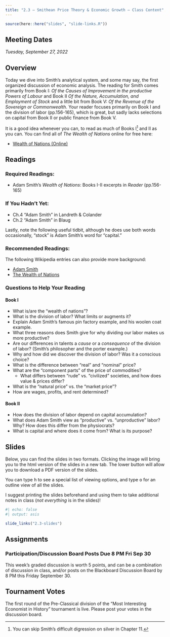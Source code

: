 ```yaml
---
title: "2.3 — Smithean Price Theory & Economic Growth — Class Content"
---
```


```r
source(here::here("slides", "slide-links.R"))
```

::: {.callout-note appearance="minimal"}
# Meeting Dates

*Tuesday, September 27, 2022*
:::

## <i class="fas fa-info-circle fa-lg"></i> Overview

Today we dive into Smith's analytical system, and some may say, the first organized discussion of economic analysis. The reading for Smith comes primarily from Book I: *Of the Causes of Improvement in the productive Powers of Labour* and Book II *Of the Nature, Accumulation, and Employment of Stock* and a little bit from Book V: *Of the Revenue of the Sovereign or Commonwealth*. Your reader focuses primarily on Book I and the division of labor (pp.156-165), which is great, but sadly lacks selections on capital from Book II or public finance from Book V. 

It is a good idea whenever you can, to read as much of Books I^[You can skip Smith's difficult digression on silver in Chapter 11.] and II as you can. You can find all of *The Wealth of Nations* online for free here:

- [<i class="fas fas fa-book"></i> Wealth of Nations (Online)](https://www.econlib.org/library/Smith/smWN.html)

## <i class="fas fa-book-reader fa-lg"></i> Readings

### Required Readings:

- <i class="fas fas fa-book"></i> Adam Smith's *Wealth of Nations*: Books I-II excerpts in *Reader* (pp.156-165)

###  If You Hadn't Yet:
- <i class="fas fas fa-book"></i> Ch.4 "Adam Smith" in Landreth & Colander
- <i class="fas fas fa-book"></i> Ch.2 "Adam Smith" in Blaug


Lastly, note the following useful tidbit, although he does use both words occasionally, “stock” is Adam Smith's word for “capital.”

### Recommended Readings:

The following Wikipedia entries can also provide more background:

- [<i class="fab fa-wikipedia-w"></i> Adam Smith](https://en.wikipedia.org/wiki/Adam_Smith)
- [<i class="fab fa-wikipedia-w"></i> The Wealth of Nations](https://en.wikipedia.org/wiki/The_Wealth_of_Nations)

### Questions to Help Your Reading

#### Book I

- What is/are the “wealth of nations”?
- What is the division of labor? What limits or augments it?
- Explain Adam Smith's famous pin factory example, and his woolen coat example.
- What three reasons does Smith give for why dividing our labor makes us more productive?
- Are our differences in talents a *cause* or a *consequence* of the division of labor? (Smith's philosopher and the porter example.)
- Why and how did we discover the division of labor? Was it a conscious choice?
- What is the difference between “real” and “nominal” price?
- What are the “component parts” of the price of commodities?
  - What differs between “rude” vs. “civilized” societies, and how does value & prices differ?
- What is the “natural price” vs. the “market price”?
- How are wages, profits, and rent determined?

#### Book II

- How does the division of labor depend on capital accumulation?
- What does Adam Smith view as “productive” vs. “unproductive” labor? Why? How does this differ from the physiocrats?
- What is capital and where does it come from? What is its purpose?

## <i class="fas fa-chalkboard-teacher"></i> Slides

Below, you can find the slides in two formats. Clicking the image will bring you to the html version of the slides in a new tab. The lower button will allow you to download a PDF version of the slides.

::: callout-tip
You can type <kbd>h</kbd> to see a special list of viewing options, and type <kbd>o</kbd> for an outline view of all the slides.
:::

I suggest printing the slides beforehand and using them to take additional notes in class (*not everything* is in the slides)!

```r
#| echo: false
#| output: asis

slide_links("2.3-slides")
```

## <i class="fas fa-laptop-code"></i> Assignments

### Participation/Discussion Board Posts Due 8 PM Fri Sep 30

This week's graded discussion is worth 5 points, and can be a combination of discussion in class, and/or posts on the Blackboard Discussion Board by 8 PM this Friday September 30.

## Tournament Votes

The first round of the Pre-Classical division of the "Most Interesting Economist in History" tournament is live. Please post your votes in the discussion board.